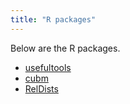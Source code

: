 ```yaml
---
title: "R packages"
---
```

Below are the R packages.

- [usefultools](https://fhernanb.github.io/usefultools/index.html)
- [cubm](https://fhernanb.github.io/usefultools/index.html)
- [RelDists](https://fhernanb.github.io/usefultools/index.html)
